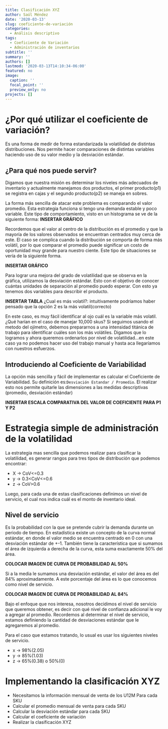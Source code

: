 ```yaml
---
title: Clasificación XYZ
author: Saúl Méndez
date: '2020-03-13'
slug: coeficiente-de-variación
categories:
  - Análisis descriptivo
tags:
  - Coeficiente de Variación
  - Administración de inventarios
subtitle: ''
summary: ''
authors: []
lastmod: '2020-03-13T14:10:34-06:00'
featured: no
image:
  caption: ''
  focal_point: ''
  preview_only: no
projects: []
---
```


# ¿Por qué utilizar el coeficiente de variación?

Es una forma de medir de forma estandarizada la volatilidad de distintas distribuciones. Nos permite hacer comparaciones de distintas variables haciendo uso de su valor medio y la desviación estándar.

## ¿Para qué nos puede servir?
Digamos que nuestra misión es determinar los niveles más adecuados de inventario y actualmente manejamos dos productos, el primer producto(p1) se registra en cajas y el segundo producto(p2) se maneja en sobres.

La forma más sencilla de atacar este problema es comparando el valor promedio. Esta estrategia funciona si tengo una demanda estable y poco variable. Este tipo de comportamiento, visto en un histograma se ve de la siguiente forma:
**INSERTAR GRÁFICO**

Recordemos que el valor al centro de la distribución es el promedio y que la mayoría de los valores observados se encuentran centrados muy cerca de este. El caso se complica cuando la distribución se comporta de forma más volátil, por lo que comparar el promedio puede significar un costo de oportunidad muy grande para nuestro ciente. Este tipo de situaciones se vería de la siguiente forma.

**INSERTAR GRÁFICO**

Para lograr una mejora del grado de volatilidad que se observa en la gráfica, utilizamos la desviación estándar. Esto con el objetivo de conocer cuántas unidades de separación al promedio puedo esperar. Con esto ya tenemos dos variables para describir el producto.

**INSERTAR TABLA**
¿Cual es más volatil?: intuitivamente podríamos haber pensado que la opción 2 es la más volatil(correcto)

En este caso, es muy fácil identificar al ojo cuál es la variable más volatil. ¿Qué harían en el caso de manejar 10,000 skus? Si seguimos usando el metodo del ojímetro, debemos prepararnos a una intensidad titánica de trabajo para identificar cuáles son los más volátiles. Digamos que lo logramos y ahora queremos ordenarlos por nivel de volatilidad...en este caso ya no podemos hacer uso del trabajo manual y hasta aca llegaríamos con nuestros esfuerzos.

## Introduciendo al Coeficiente de Variabilidad

La opción más sencilla y fácil de implementar es calcular el Coeficiente de Variabilidad. 
Su definición es:` Desviación Estandar / Promedio`. 
El realizar esto nos permite quitarle las dimensiones a las medidas descriptivas (promedio, desviación estándar)

**INSERTAR ESCALA COMPARATIVA DEL VALOR DE COEFICIENTE PARA P1 Y P2**

# Estrategia simple de administración de la volatilidad

La estrategia mas sencilla que podemos realizar para clasificar la volatilidad, es generar rangos para tres tipos de distribución que podemos encontrar:

  * X -> CoV<=0.3
  * y -> 0.3<CoV<=0.6
  * z -> CoV>0.6
  
Luego, para cada una de estas clasificaciones definimos un nivel de servicio, el cual nos indica cuál es el monto de inventario ideal.

## Nivel de servicio
Es la probabilidad con la que se pretende cubrir la demanda durante un periodo de tiempo.
En estadística existe un concepto de la curva normal estándar, en donde el valor medio se encuentra centrado en 0 con una desviación estándar de +-1. También tiene la característica que si sumamos el área de izquierda a derecha de la curva, esta suma exactamente 50% del área.

**COLOCAR IMAGEN DE CURVA DE PROBABILIDAD AL 50%**

Si a la media le sumamos una desviación estándar, el valor del área es del 84% aproximadamente. A este porcentaje del área es lo que conocemos como nivel de servicio.

**COLOCAR IMAGEN DE CURVA DE PROBABILIDAD AL 84%**


Bajo el enfoque que nos interesa, nosotros decidimos el nivel de servicio que queremos obtener, es decir con qué nivel de confianza adicional le voy a agregar al promedio. Recordemos al determinar el nivel de servicio, estamos definiendo la cantidad de desviaciones estándar que le agregaremos al promedio.

Para el caso que estamos tratando, lo usual es usar los siguientes niveles de servicio.

  * x -> 98%(2.05)
  * y -> 85%(1.03)
  * z -> 65%(0.38) o 50%(0)

# Implementando la clasificación XYZ

  * Necesitamos la información mensual de venta de los U12M
  Para cada SKU
  * Calcular el promedio mensual de venta para cada SKU
  * Calcular la desviación estándar para cada SKU
  * Calcular el coeficiente de variación
  * Realizar la clasificación XYZ
  

  

